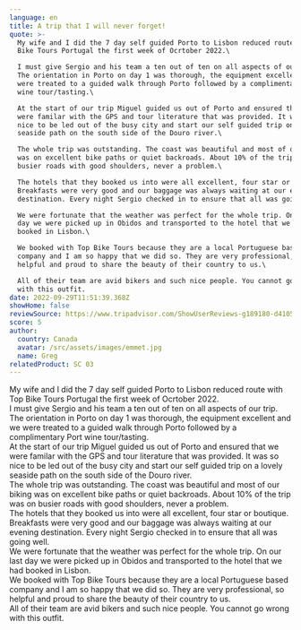 ```yaml
---
language: en
title: A trip that I will never forget!
quote: >-
  My wife and I did the 7 day self guided Porto to Lisbon reduced route with Top
  Bike Tours Portugal the first week of Ocrtober 2022.\

  I must give Sergio and his team a ten out of ten on all aspects of our trip.
  The orientation in Porto on day 1 was thorough, the equipment excellent and we
  were treated to a guided walk through Porto followed by a complimentary Port
  wine tour/tasting.\

  At the start of our trip Miguel guided us out of Porto and ensured that we
  were familar with the GPS and tour literature that was provided. It was so
  nice to be led out of the busy city and start our self guided trip on a lovely
  seaside path on the south side of the Douro river.\

  The whole trip was outstanding. The coast was beautiful and most of our biking
  was on excellent bike paths or quiet backroads. About 10% of the trip was on
  busier roads with good shoulders, never a problem.\

  The hotels that they booked us into were all excellent, four star or boutique.
  Breakfasts were very good and our baggage was always waiting at our evening
  destination. Every night Sergio checked in to ensure that all was going well.\

  We were fortunate that the weather was perfect for the whole trip. On our last
  day we were picked up in Obidos and transported to the hotel that we had
  booked in Lisbon.\

  We booked with Top Bike Tours because they are a local Portuguese based
  company and I am so happy that we did so. They are very professional, so
  helpful and proud to share the beauty of their country to us.\

  All of their team are avid bikers and such nice people. You cannot go wrong
  with this outfit.
date: 2022-09-29T11:51:39.368Z
showHome: false
reviewSource: https://www.tripadvisor.com/ShowUserReviews-g189180-d4105907-r868571277-Top_Bike_Tours_Portugal-Porto_Porto_District_Northern_Portugal.html
score: 5
author:
  country: Canada
  avatar: /src/assets/images/emmet.jpg
  name: Greg
relatedProduct: SC 03
---
```


My wife and I did the 7 day self guided Porto to Lisbon reduced route with Top
Bike Tours Portugal the first week of Ocrtober 2022.\
I must give Sergio and his team a ten out of ten on all aspects of our trip. The
orientation in Porto on day 1 was thorough, the equipment excellent and we were
treated to a guided walk through Porto followed by a complimentary Port wine
tour/tasting.\
At the start of our trip Miguel guided us out of Porto and ensured that we were
familar with the GPS and tour literature that was provided. It was so nice to be
led out of the busy city and start our self guided trip on a lovely seaside path
on the south side of the Douro river.\
The whole trip was outstanding. The coast was beautiful and most of our biking
was on excellent bike paths or quiet backroads. About 10% of the trip was on
busier roads with good shoulders, never a problem.\
The hotels that they booked us into were all excellent, four star or boutique.
Breakfasts were very good and our baggage was always waiting at our evening
destination. Every night Sergio checked in to ensure that all was going well.\
We were fortunate that the weather was perfect for the whole trip. On our last
day we were picked up in Obidos and transported to the hotel that we had booked
in Lisbon.\
We booked with Top Bike Tours because they are a local Portuguese based company
and I am so happy that we did so. They are very professional, so helpful and
proud to share the beauty of their country to us.\
All of their team are avid bikers and such nice people. You cannot go wrong with
this outfit.

